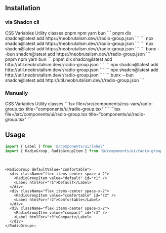 ## Installation

### via Shadcn cli

<Tabs defaultValue="css-vars" className="w-full">
  <TabsList className="grid w-full grid-cols-2">
    <TabsTrigger value="css-vars">CSS Variables</TabsTrigger>
    <TabsTrigger value="util">Utility classes</TabsTrigger>
  </TabsList>
  <TabsContent value="css-vars">
    <Tabs defaultValue="pnpm" className="w-full">
      <TabsList className="grid w-full grid-cols-4">
        <TabsTrigger value="pnpm">pnpm</TabsTrigger>
        <TabsTrigger value="npm">npm</TabsTrigger>
        <TabsTrigger value="yarn">yarn</TabsTrigger>
        <TabsTrigger value="bun">bun</TabsTrigger>
      </TabsList>
      <TabsContent value="pnpm">
      ```
      pnpm dlx shadcn@latest add https://neobrutalism.dev/r/radio-group.json
      ```
      </TabsContent>
      <TabsContent value="npm">
      ```
      npx shadcn@latest add https://neobrutalism.dev/r/radio-group.json
      ```
      </TabsContent>
      <TabsContent value="yarn">
      ```
      npx shadcn@latest add https://neobrutalism.dev/r/radio-group.json
      ```
      </TabsContent>
      <TabsContent value="bun">
      ```
      bunx --bun shadcn@latest add https://neobrutalism.dev/r/radio-group.json
      ```
      </TabsContent>
    </Tabs>
  </TabsContent>
  <TabsContent value="util">
    <Tabs defaultValue="pnpm" className="w-full">
      <TabsList className="grid w-full grid-cols-4">
        <TabsTrigger value="pnpm">pnpm</TabsTrigger>
        <TabsTrigger value="npm">npm</TabsTrigger>
        <TabsTrigger value="yarn">yarn</TabsTrigger>
        <TabsTrigger value="bun">bun</TabsTrigger>
      </TabsList>
      <TabsContent value="pnpm">
      ```
      pnpm dlx shadcn@latest add http://util.neobrutalism.dev/r/radio-group.json
      ```
      </TabsContent>
      <TabsContent value="npm">
      ```
      npx shadcn@latest add http://util.neobrutalism.dev/r/radio-group.json
      ```
      </TabsContent>
      <TabsContent value="yarn">
      ```
      npx shadcn@latest add http://util.neobrutalism.dev/r/radio-group.json
      ```
      </TabsContent>
      <TabsContent value="bun">
      ```
      bunx --bun shadcn@latest add http://util.neobrutalism.dev/r/radio-group.json
      ```
      </TabsContent>
    </Tabs>
  </TabsContent>
</Tabs>

<br />

### Manually

<Tabs defaultValue="css-vars" className="w-full">
  <TabsList className="grid w-full grid-cols-2">
    <TabsTrigger value="css-vars">CSS Variables</TabsTrigger>
    <TabsTrigger value="util">Utility classes</TabsTrigger>
  </TabsList>
  <TabsContent value="css-vars">
    ```tsx file=<rootDir>/src/components/css-vars/radio-group.tsx title="components/ui/radio-group.tsx"
    ```
  </TabsContent>
  <TabsContent value="util">
    ```tsx file=<rootDir>/src/components/ui/radio-group.tsx title="components/ui/radio-group.tsx"
    ```
  </TabsContent>
</Tabs>

<br />

## Usage

```ts
import { Label } from '@/components/ui/label'
import { RadioGroup, RadioGroupItem } from '@/components/ui/radio-group'
```

<br />

```tsx
<RadioGroup defaultValue="comfortable">
  <div className="flex items-center space-x-2">
    <RadioGroupItem value="default" id="r1" />
    <Label htmlFor="r1">Default</Label>
  </div>
  <div className="flex items-center space-x-2">
    <RadioGroupItem value="comfortable" id="r2" />
    <Label htmlFor="r2">Comfortable</Label>
  </div>
  <div className="flex items-center space-x-2">
    <RadioGroupItem value="compact" id="r3" />
    <Label htmlFor="r3">Compact</Label>
  </div>
</RadioGroup>;

```
